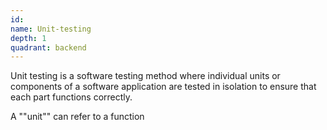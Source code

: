 ```yaml
---
id:
name: Unit-testing
depth: 1
quadrant: backend
---
```


Unit testing is a software testing method where individual units
or components of a software application are tested in isolation to ensure that each part functions correctly.

A ""unit"" can refer to a function
